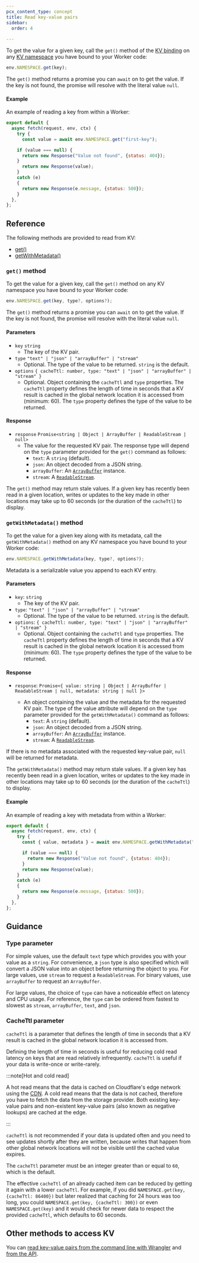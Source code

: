 ```yaml
---
pcx_content_type: concept
title: Read key-value pairs
sidebar:
  order: 4
  
---
```


To get the value for a given key, call the `get()` method of the [KV binding](/kv/concepts/kv-bindings/) on any [KV namespace](/kv/concepts/kv-namespaces/) you have bound to your Worker code:

```js
env.NAMESPACE.get(key);
```

The `get()` method returns a promise you can `await` on to get the value. If the key is not found, the promise will resolve with the literal value `null`.

#### Example 

An example of reading a key from within a Worker:

```js
export default {
  async fetch(request, env, ctx) {
    try {
      const value = await env.NAMESPACE.get("first-key");

    if (value === null) {
      return new Response("Value not found", {status: 404});
    }
      return new Response(value);
    }
    catch (e)
    {
      return new Response(e.message, {status: 500});
    }
  },
};
```

## Reference

The following methods are provided to read from KV:
- [get()](#get-method)
- [getWithMetadata()](#getwithmetadata-method)

### `get()` method

To get the value for a given key, call the `get()` method on any KV namespace you have bound to your Worker code:

```js
env.NAMESPACE.get(key, type?, options?);
```

The `get()` method returns a promise you can `await` on to get the value. If the key is not found, the promise will resolve with the literal value `null`.

#### Parameters

* `key` `string`
  * The key of the KV pair.
* `type` `"text" | "json" | "arrayBuffer" | "stream"`
  * Optional. The type of the value to be returned. `string` is the default.
* `options` `{
    cacheTtl: number,
    type: "text" | "json" | "arrayBuffer" | "stream"
}`
  * Optional. Object containing the `cacheTtl` and `type` properties. The `cacheTtl` property defines the length of time in seconds that a KV result is cached in the global network location it is accessed from (minimum: 60). The `type` property defines the type of the value to be returned. 

#### Response

* `response` `Promise<string | Object | ArrayBuffer | ReadableStream | null>`
  * The value for the requested KV pair. The response type will depend on the `type` parameter provided for the `get()` command as follows:
    * `text`: A `string` (default).
    * `json`: An object decoded from a JSON string.
    * `arrayBuffer`: An [`ArrayBuffer`](https://developer.mozilla.org/en-US/docs/Web/JavaScript/Reference/Global_Objects/ArrayBuffer) instance.
    * `stream`: A [`ReadableStream`](https://developer.mozilla.org/en-US/docs/Web/API/ReadableStream).

The `get()` method may return stale values. If a given key has recently been read in a given location, writes or updates to the key made in other locations may take up to 60 seconds (or the duration of the `cacheTtl`) to display. 

### `getWithMetadata()` method

To get the value for a given key along with its metadata, call the `getWithMetadata()` method on any KV namespace you have bound to your Worker code:

```js
env.NAMESPACE.getWithMetadata(key, type?, options?);
```

Metadata is a serializable value you append to each KV entry. 


#### Parameters

* `key`: `string`
  * The key of the KV pair.
* `type`: `"text" | "json" | "arrayBuffer" | "stream"`
  * Optional. The type of the value to be returned. `string` is the default.
* `options`: `{
    cacheTtl: number,
    type: "text" | "json" | "arrayBuffer" | "stream"
}`
  * Optional. Object containing the `cacheTtl` and `type` properties. The `cacheTtl` property defines the length of time in seconds that a KV result is cached in the global network location it is accessed from (minimum: 60). The `type` property defines the type of the value to be returned. 

#### Response

* `response`: `Promise<{
    value: string | Object | ArrayBuffer | ReadableStream | null,
    metadata: string | null
    }>`

  * An object containing the value and the metadata for the requested KV pair. The type of the value attribute will depend on the `type` parameter provided for the `getWithMetadata()` command as follows:
    * `text`: A `string` (default).
    * `json`: An object decoded from a JSON string.
    * `arrayBuffer`: An [`ArrayBuffer`](https://developer.mozilla.org/en-US/docs/Web/JavaScript/Reference/Global_Objects/ArrayBuffer) instance.
    * `stream`: A [`ReadableStream`](https://developer.mozilla.org/en-US/docs/Web/API/ReadableStream).

If there is no metadata associated with the requested key-value pair, `null` will be returned for metadata.

The `getWithMetadata()` method may return stale values. If a given key has recently been read in a given location, writes or updates to the key made in other locations may take up to 60 seconds (or the duration of the `cacheTtl`) to display. 


#### Example 

An example of reading a key with metadata from within a Worker:

```js
export default {
  async fetch(request, env, ctx) {
    try {
      const { value, metadata } = await env.NAMESPACE.getWithMetadata("first-key");

      if (value === null) {
        return new Response("Value not found", {status: 404});
      }
      return new Response(value);
    }
    catch (e)
    {
      return new Response(e.message, {status: 500});
    }
  },
};
```

## Guidance

### Type parameter

For simple values, use the default `text` type which provides you with your value as a `string`. For convenience, a `json` type is also specified which will convert a JSON value into an object before returning the object to you. For large values, use `stream` to request a `ReadableStream`. For binary values, use `arrayBuffer` to request an `ArrayBuffer`.

For large values, the choice of `type` can have a noticeable effect on latency and CPU usage. For reference, the `type` can be ordered from fastest to slowest as `stream`, `arrayBuffer`, `text`, and `json`.

### CacheTtl parameter

`cacheTtl` is a parameter that defines the length of time in seconds that a KV result is cached in the global network location it is accessed from. 

Defining the length of time in seconds is useful for reducing cold read latency on keys that are read relatively infrequently. `cacheTtl` is useful if your data is write-once or write-rarely. 

:::note[Hot and cold read]

A hot read means that the data is cached on Cloudflare's edge network using the [CDN](/cache/). A cold read means that the data is not cached, therefore you have to fetch the data from the storage provider. Both existing key-value pairs and non-existent key-value pairs (also known as negative lookups) are cached at the edge.

:::

`cacheTtl` is not recommended if your data is updated often and you need to see updates shortly after they are written, because writes that happen from other global network locations will not be visible until the cached value expires.

The `cacheTtl` parameter must be an integer greater than or equal to `60`, which is the default. 

The effective `cacheTtl` of an already cached item can be reduced by getting it again with a lower `cacheTtl`. For example, if you did `NAMESPACE.get(key, {cacheTtl: 86400})` but later realized that caching for 24 hours was too long, you could `NAMESPACE.get(key, {cacheTtl: 300})` or even `NAMESPACE.get(key)` and it would check for newer data to respect the provided `cacheTtl`, which defaults to 60 seconds.

## Other methods to access KV

You can [read key-value pairs from the command line with Wrangler](/kv/reference/kv-commands/#get) and [from the API](/api/operations/workers-kv-namespace-read-key-value-pair).